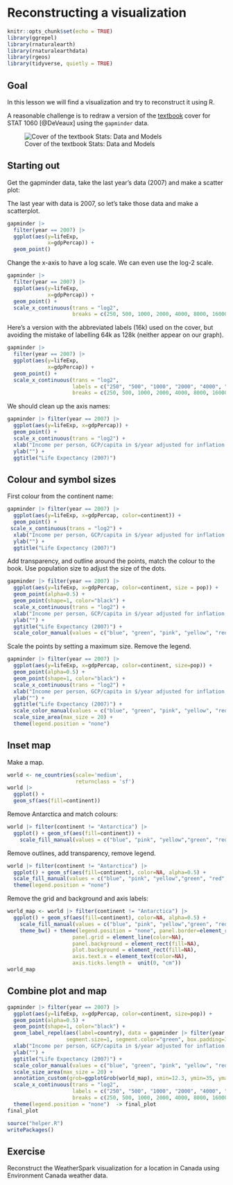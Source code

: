 # Reconstructing a visualization

```r
knitr::opts_chunk$set(echo = TRUE)
library(ggrepel)
library(rnaturalearth)
library(rnaturalearthdata)
library(rgeos)
library(tidyverse, quietly = TRUE)
```

## Goal

In this lesson we will find a visualization and try to reconstruct it using R.

A reasonable challenge is to redraw a version of the [textbook](https://www.google.ca/books/edition/Stats/muxnswEACAAJ) cover for STAT 1060 [@DeVeaux] using the `gapminder` data.

![Cover of the textbook Stats: Data and Models](static/cover-stats-data-models.JPG){#fig-book-cover}

## Starting out

Get the gapminder data, take the last year's data (2007) and make a scatter plot:

The last year with data is 2007, so let's take those data and make a scatterplot.
```r
gapminder |> 
  filter(year == 2007) |>
  ggplot(aes(y=lifeExp,
             x=gdpPercap)) + 
  geom_point() 
```

Change the x-axis to have a log scale. We can even use the log-2 scale.

```r
gapminder |>
  filter(year == 2007) |>
  ggplot(aes(y=lifeExp,
             x=gdpPercap)) + 
  geom_point() + 
  scale_x_continuous(trans = "log2",
                     breaks = c(250, 500, 1000, 2000, 4000, 8000, 16000, 32000, 64000)) 
```

Here's a version with the abbreviated labels (16k) used on the cover, but avoiding the mistake of labelling 64k as 128k (neither appear on our graph).

```r
gapminder |>
  filter(year == 2007) |>
  ggplot(aes(y=lifeExp,
             x=gdpPercap)) + 
  geom_point() + 
  scale_x_continuous(trans = "log2",
                     labels = c("250", "500", "1000", "2000", "4000", "8000", "16k", "32k", "64k"),
                     breaks = c(250, 500, 1000, 2000, 4000, 8000, 16000, 32000, 64000)) 
```


We should clean up the axis names:

```r
gapminder |> filter(year == 2007) |>
  ggplot(aes(y=lifeExp, x=gdpPercap)) + 
  geom_point() +
  scale_x_continuous(trans = "log2") +
  xlab("Income per person, GCP/capita in $/year adjusted for inflation and prices") + 
  ylab("") + 
  ggtitle("Life Expectancy (2007)") 
```

## Colour and symbol sizes

First colour from the continent name:

```r
gapminder |> filter(year == 2007) |>
  ggplot(aes(y=lifeExp, x=gdpPercap, color=continent)) + 
  geom_point() +
 scale_x_continuous(trans = "log2") +
  xlab("Income per person, GCP/capita in $/year adjusted for inflation and prices") + 
  ylab("") + 
  ggtitle("Life Expectancy (2007)") 
```

Add transparency, and outline around the points, match the colour to the book. Use population size to adjust the size of the dots.

```r
gapminder |> filter(year == 2007) |>
  ggplot(aes(y=lifeExp, x=gdpPercap, color=continent, size = pop)) + 
  geom_point(alpha=0.5) +
  geom_point(shape=1, color="black") +
  scale_x_continuous(trans = "log2") +
  xlab("Income per person, GCP/capita in $/year adjusted for inflation and prices") + 
  ylab("") + 
  ggtitle("Life Expectancy (2007)") +
  scale_color_manual(values = c("blue", "green", "pink", "yellow", "red")) 
```

Scale the points by setting a maximum size. Remove the legend.

```r
gapminder |> filter(year == 2007) |>
  ggplot(aes(y=lifeExp, x=gdpPercap, color=continent, size=pop)) + 
  geom_point(alpha=0.5) +
  geom_point(shape=1, color="black") +
  scale_x_continuous(trans = "log2") +
  xlab("Income per person, GCP/capita in $/year adjusted for inflation and prices") + 
  ylab("") + 
  ggtitle("Life Expectancy (2007)") +
  scale_color_manual(values = c("blue", "green", "pink", "yellow", "red")) +
  scale_size_area(max_size = 20) +
  theme(legend.position = "none")
```

## Inset map

Make a map.

```r
world <- ne_countries(scale='medium',
                      returnclass = 'sf')
world |>
  ggplot() + 
  geom_sf(aes(fill=continent))
```

Remove Antarctica and match colours:

```r
world |> filter(continent != "Antarctica") |>
  ggplot() + geom_sf(aes(fill=continent)) +
    scale_fill_manual(values = c("blue", "pink", "yellow","green", "red", "black", "green" )) 
```

Remove outlines, add transparency, remove legend.

```r
world |> filter(continent != "Antarctica") |>
  ggplot() + geom_sf(aes(fill=continent), color=NA, alpha=0.5) +
  scale_fill_manual(values = c("blue", "pink", "yellow","green", "red", "black", "green" )) +
  theme(legend.position = "none")
```

Remove the grid and background and axis labels:

```r
world_map <- world |> filter(continent != "Antarctica") |>
  ggplot() + geom_sf(aes(fill=continent), color=NA, alpha=0.5) +
    scale_fill_manual(values = c("blue", "pink", "yellow","green", "red", "black", "green" )) +
    theme_bw() + theme(legend.position = "none", panel.border=element_rect(linetype=0),
                     panel.grid = element_line(color=NA),
                     panel.background = element_rect(fill=NA),
                     plot.background = element_rect(fill=NA),
                     axis.text.x = element_text(color=NA),
                     axis.ticks.length =  unit(0, "cm")) 
world_map
```

## Combine plot and map

```r
gapminder |> filter(year == 2007) |>
  ggplot(aes(y=lifeExp, x=gdpPercap, color=continent, size=pop)) + 
  geom_point(alpha=0.5) +
  geom_point(shape=1, color="black") +
  geom_label_repel(aes(label=country), data = gapminder |> filter(year ==2007, country=="Canada"), color="black", fill="green", 
                   segment.size=1, segment.color="green", box.padding=3) +
  xlab("Income per person, GCP/capita in $/year adjusted for inflation and prices") + 
  ylab("") + 
  ggtitle("Life Expectancy (2007)") +
  scale_color_manual(values = c("blue", "green", "pink", "yellow", "red")) +
  scale_size_area(max_size = 20) + 
  annotation_custom(grob=ggplotGrob(world_map), xmin=12.3, ymin=35, ymax=50 ) +
  scale_x_continuous(trans = "log2",
                     labels = c("250", "500", "1000", "2000", "4000", "8000", "16k", "32k", "64k"),
                     breaks = c(250, 500, 1000, 2000, 4000, 8000, 16000, 32000, 64000)) +
  theme(legend.position = "none")  -> final_plot
final_plot
```

```r
source("helper.R")
writePackages()
```

## Exercise

Reconstruct the WeatherSpark visualization for a location in Canada using Environment Canada weather data.
